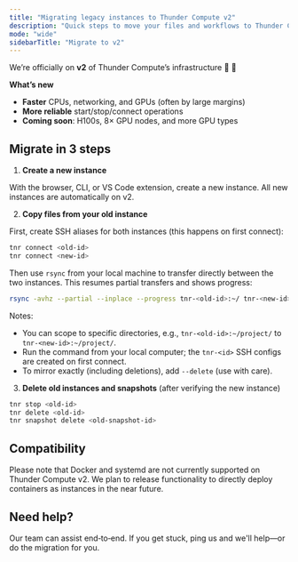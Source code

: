 ```yaml
---
title: "Migrating legacy instances to Thunder Compute v2"
description: "Quick steps to move your files and workflows to Thunder Compute v2."
mode: "wide"
sidebarTitle: "Migrate to v2"
---
```


We’re officially on **v2** of Thunder Compute’s infrastructure 🎉 🚀

**What’s new**

- **Faster** CPUs, networking, and GPUs (often by large margins)
- **More reliable** start/stop/connect operations
- **Coming soon**: H100s, 8× GPU nodes, and more GPU types

## Migrate in 3 steps

1. **Create a new instance**

With the browser, CLI, or VS Code extension, create a new instance. All new instances are automatically on v2.

2. **Copy files from your old instance**

First, create SSH aliases for both instances (this happens on first connect):

```bash
tnr connect <old-id>
tnr connect <new-id>
```

Then use `rsync` from your local machine to transfer directly between the two instances. This resumes partial transfers and shows progress:

```bash
rsync -avhz --partial --inplace --progress tnr-<old-id>:~/ tnr-<new-id>:~/
```

Notes:

- You can scope to specific directories, e.g., `tnr-<old-id>:~/project/` to `tnr-<new-id>:~/project/`.
- Run the command from your local computer; the `tnr-<id>` SSH configs are created on first connect.
- To mirror exactly (including deletions), add `--delete` (use with care).

3. **Delete old instances and snapshots** (after verifying the new instance)

```bash
tnr stop <old-id>
tnr delete <old-id>
tnr snapshot delete <old-snapshot-id>
```

## Compatibility

Please note that Docker and systemd are not currently supported on Thunder Compute v2. We plan to release functionality to directly deploy containers as instances in the near future.

## Need help?

Our team can assist end‑to‑end. If you get stuck, ping us and we'll help—or do the migration for you.